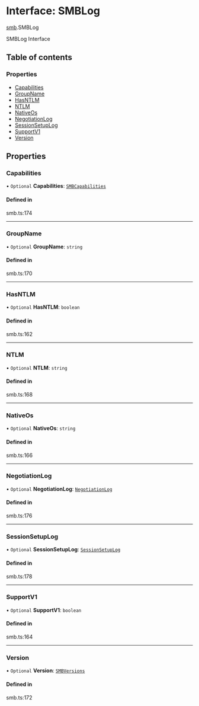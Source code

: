 # Interface: SMBLog

[smb](/templates/protocols/javascript/modules/smb).SMBLog

SMBLog Interface

## Table of contents

### Properties

- [Capabilities](/templates/protocols/javascript/modules/smb.SMBLog#capabilities)
- [GroupName](/templates/protocols/javascript/modules/smb.SMBLog#groupname)
- [HasNTLM](/templates/protocols/javascript/modules/smb.SMBLog#hasntlm)
- [NTLM](/templates/protocols/javascript/modules/smb.SMBLog#ntlm)
- [NativeOs](/templates/protocols/javascript/modules/smb.SMBLog#nativeos)
- [NegotiationLog](/templates/protocols/javascript/modules/smb.SMBLog#negotiationlog)
- [SessionSetupLog](/templates/protocols/javascript/modules/smb.SMBLog#sessionsetuplog)
- [SupportV1](/templates/protocols/javascript/modules/smb.SMBLog#supportv1)
- [Version](/templates/protocols/javascript/modules/smb.SMBLog#version)

## Properties

### Capabilities

• `Optional` **Capabilities**: [`SMBCapabilities`](/templates/protocols/javascript/modules/smb.SMBCapabilities)

#### Defined in

smb.ts:174

___

### GroupName

• `Optional` **GroupName**: `string`

#### Defined in

smb.ts:170

___

### HasNTLM

• `Optional` **HasNTLM**: `boolean`

#### Defined in

smb.ts:162

___

### NTLM

• `Optional` **NTLM**: `string`

#### Defined in

smb.ts:168

___

### NativeOs

• `Optional` **NativeOs**: `string`

#### Defined in

smb.ts:166

___

### NegotiationLog

• `Optional` **NegotiationLog**: [`NegotiationLog`](/templates/protocols/javascript/modules/smb.NegotiationLog)

#### Defined in

smb.ts:176

___

### SessionSetupLog

• `Optional` **SessionSetupLog**: [`SessionSetupLog`](/templates/protocols/javascript/modules/smb.SessionSetupLog)

#### Defined in

smb.ts:178

___

### SupportV1

• `Optional` **SupportV1**: `boolean`

#### Defined in

smb.ts:164

___

### Version

• `Optional` **Version**: [`SMBVersions`](/templates/protocols/javascript/modules/smb.SMBVersions)

#### Defined in

smb.ts:172
